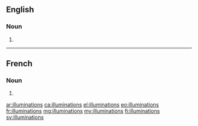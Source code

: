 ==English==

===Noun===
{{head|en|noun plural form}}

# {{plural of|illumination|lang=en}}

----

==French==

===Noun===
{{head|fr|noun plural form|g=f}}

# {{plural of|illumination|lang=fr}}

[[ar:illuminations]]
[[ca:illuminations]]
[[el:illuminations]]
[[eo:illuminations]]
[[fr:illuminations]]
[[mg:illuminations]]
[[my:illuminations]]
[[fi:illuminations]]
[[sv:illuminations]]